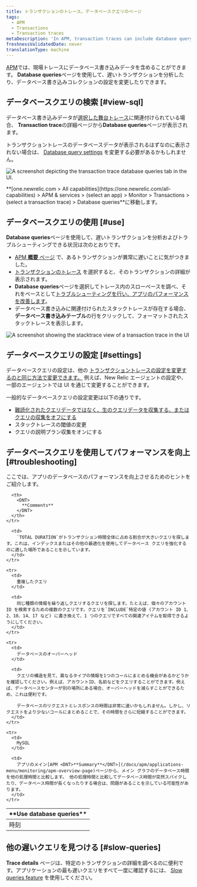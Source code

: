 ```yaml
---
title: トランザクションのトレース。データベースクエリのページ
tags:
  - APM
  - Transactions
  - Transaction traces
metaDescription: 'In APM, transaction traces can include database query data, which gives you deeper insight into performance issues.'
freshnessValidatedDate: never
translationType: machine
---
```






[APM](/docs/apm/new-relic-apm/getting-started/welcome-new-relic-apm)では、現場トレースにデータベース書き込みデータを含めることができます。 <DNT>**Database queries**</DNT>ページを使用して、遅いトランザクションを分析したり、データベース書き込みコレクションの設定を変更したりできます。

## データベースクエリの検索 [#view-sql]

データベース書き込みデータが[選択した舞台トレース](/docs/apm/transactions/transaction-traces/transaction-traces#find-view)に関連付けられている場合、 <DNT>**Transaction trace**</DNT>の詳細ページから<DNT>**Database queries**</DNT>ページが表示されます。

トランザクショントレースのデータベースデータが表示されるはずなのに表示されない場合は、 [Database query settings](#settings) を変更する必要があるかもしれません。

<img
  title="transaction trace database queries tab"
  alt="A screenshot depicting the transaction trace database queries tab in the UI."
  src={apmTransactionTraceDatabaseQueriesTab}
/>

<figcaption>
  <DNT>**[one.newrelic.com > All capabilities](https://one.newrelic.com/all-capabilities) > APM & services > (select an app) > Monitor > Transactions > (select a transaction trace) > Database queries**</DNT>に移動します。
</figcaption>

## データベースクエリの使用 [#use]

**Database queries**ページを使用して、遅いトランザクションを分析およびトラブルシューティングできる状況は次のとおりです。

* [APM **概要** ページ](/docs/apm/applications-menu/monitoring/apm-overview-page) で、あるトランザクションが異常に遅いことに気がつきました。
* [トランザクションのトレース](/docs/apm/transactions/transaction-traces/transaction-traces) を選択すると、そのトランザクションの詳細が表示されます。
* **Database queries**ページを選択してトレース内のスローペースを調べ、それをベースとして[トラブルシューティングを行い、アプリのパフォーマンスを改善します](#troubleshooting)。
* データベース書き込みに関連付けられたスタックトレースが存在する場合、**データベース書き込みテーブル**の行をクリックして、フォーマットされたスタックトレースを表示します。

<img
  title="transaction trace stacktrace view"
  alt="A screenshot showing the stacktrace view of a transaction trace in the UI"
  src={apmTransactionTraceStacktraceView}
/>

## データベースクエリの設定 [#settings]

データベースクエリの設定は、他の [トランザクショントレースの設定を変更するのと同じ方法で変更できます。](/docs/apm/transactions/transaction-traces/configure-transaction-traces) 例えば、New Relic エージェントの設定や、一部のエージェントでは UI を通じて変更することができます。

一般的なデータベースクエリの設定変更は以下の通りです。

* [難読化されたクエリデータではなく、生のクエリデータを収集する、またはクエリの収集をオフにする](/docs/apm/transactions/transaction-traces/configure-transaction-traces#record-sql)
* スタックトレースの閾値の変更
* クエリの説明プラン収集をオンにする

## データベースクエリを使用してパフォーマンスを向上 [#troubleshooting]

ここでは、アプリのデータベースのパフォーマンスを向上させるためのヒントをご紹介します。

<table>
  <thead>
    <tr>
      <th style={{ width: "200px" }}>
        <DNT>
          **Use database queries**
        </DNT>
      </th>

      <th>
        <DNT>
          **Comments**
        </DNT>
      </th>
    </tr>
  </thead>

  <tbody>
    <tr>
      <td>
        時刻
      </td>

      <td>
        `TOTAL DURATION`がトランザクション時間全体に占める割合が大きいクエリを探します。これは、インデックスまたはその他の最適化を使用してデータベース クエリを強化するのに適した場所であることを示しています。
      </td>
    </tr>

    <tr>
      <td>
        重複したクエリ
      </td>

      <td>
        同じ種類の情報を繰り返しクエリするクエリを探します。たとえば、個々のアカウント ID を検索するための複数のクエリです。クエリを`INCLUDE`特定の値 (アカウント ID 1、2、10、14、17 など) に書き換えて、1 つのクエリですべての関連アイテムを取得できるようにしてください。
      </td>
    </tr>

    <tr>
      <td>
        データベースのオーバーヘッド
      </td>

      <td>
        クエリの構造を見て、異なるタイプの情報を1つのコールにまとめる機会があるかどうかを確認してください。例えば、アカウントID、名前などをクエリすることができます。例えば、データベースセンターが別の場所にある場合、オーバーヘッドを減らすことができるため、これは便利です。

        データベースのリクエストとレスポンスの時間は非常に速いかもしれません。しかし、リクエストをより少ないコールにまとめることで、その時間をさらに短縮することができます。
      </td>
    </tr>

    <tr>
      <td>
        MySQL
      </td>

      <td>
        アプリのメイン[APM <DNT>**Summary**</DNT>](/docs/apm/applications-menu/monitoring/apm-overview-page)ページから、メイン グラフのデータベース時間を他の処理時間と比較します。 他の処理時間と比較してデータベース時間が突然スパイクしたり、データベース時間が長くなったりする場合は、問題があることを示している可能性があります。
      </td>
    </tr>
  </tbody>
</table>

## 他の遅いクエリを見つける [#slow-queries]

**Trace details** ページは、特定のトランザクションの詳細を調べるのに便利です。アプリケーションの最も遅いクエリをすべて一度に確認するには、 [Slow queries feature](/docs/apm/applications-menu/monitoring/viewing-slow-query-details) を使用してください。